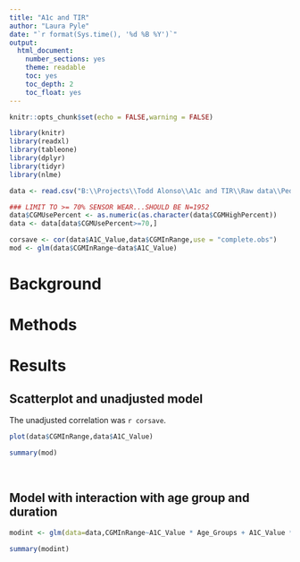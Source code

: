 ```yaml
---
title: "A1c and TIR"
author: "Laura Pyle"
date: "`r format(Sys.time(), '%d %B %Y')`"
output:
  html_document:
    number_sections: yes
    theme: readable
    toc: yes
    toc_depth: 2
    toc_float: yes
---
```


```r
knitr::opts_chunk$set(echo = FALSE,warning = FALSE)

library(knitr)
library(readxl)
library(tableone)
library(dplyr)
library(tidyr)
library(nlme)

data <- read.csv("B:\\Projects\\Todd Alonso\\A1c and TIR\\Raw data\\Peds_T1D_5groups_5_11_withDKAcol.csv",na.strings = c(" ","","NULL","#VALUE","#VALUE!","?"))

### LIMIT TO >= 70% SENSOR WEAR...SHOULD BE N=1952
data$CGMUsePercent <- as.numeric(as.character(data$CGMHighPercent))
data <- data[data$CGMUsePercent>=70,]

corsave <- cor(data$A1C_Value,data$CGMInRange,use = "complete.obs")
mod <- glm(data$CGMInRange~data$A1C_Value)

```

# Background


# Methods

# Results

## Scatterplot and unadjusted model

The unadjusted correlation was `r corsave`.

```r
plot(data$CGMInRange,data$A1C_Value)

summary(mod)
```
<br>

## Model with interaction with age group and duration

```r
modint <- glm(data=data,CGMInRange~A1C_Value * Age_Groups + A1C_Value * DiabetesDuration_LastVisitDate)

summary(modint)

```
<br>


